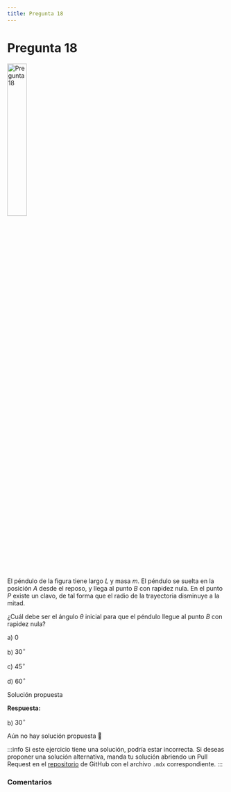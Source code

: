 ```yaml
---
title: Pregunta 18
---
```



# Pregunta 18

<Image
  src="science/dynamics/exercises/2023-2/p18/image.png"
  alt="Pregunta 18"
  width="30%"
/>

El péndulo de la figura tiene largo $L$ y masa $m$. El péndulo se suelta en la posición $A$ desde el reposo, y llega al punto $B$ con rapidez nula. En el punto $P$ existe un clavo, de tal forma que el radio de la trayectoria disminuye a la mitad.

¿Cuál debe ser el ángulo $\theta$ inicial para que el péndulo llegue al punto $B$ con rapidez nula?

a) $0$

b) $30^{\circ}$

c) $45^{\circ}$

d) $60^{\circ}$

<MDXDetails>
<summary>Solución propuesta</summary>

<div className="exercise">

**Respuesta:**

b) $30^{\circ}$

Aún no hay solución propuesta 🥲
</div>

:::info
Si este ejercicio tiene una solución, podría estar incorrecta. Si deseas proponer una solución alternativa, manda tu solución abriendo
un Pull Request en el [repositorio](https://github.com/crow-rojas/apuntes-fundamentals/pulls) de GitHub con el archivo
`.mdx` correspondiente.
:::

</MDXDetails>

### Comentarios

<Disqus
  url="https://crow-rojas.github.io/apuntes-fundamentals/docs/science/dynamics/exercises/2023-2/p18"
  identifier="docs/science/dynamics/exercises/2023-2/p18"
  title="2023-2 Dinámica - Pregunta 18"
/>
